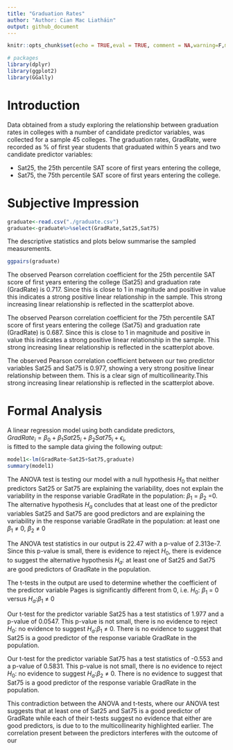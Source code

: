 ```yaml
---
title: "Graduation Rates"
author: "Author: Cian Mac Liatháin"
output: github_document
---
```


```r
knitr::opts_chunk$set(echo = TRUE,eval = TRUE, comment = NA,warning=F,message=F)

```

```r
# packages
library(dplyr)
library(ggplot2)
library(GGally)

```





# Introduction

Data obtained from a study exploring the relationship between graduation rates in
colleges with a number of candidate predictor variables, was collected for a sample 45
colleges. The graduation rates, GradRate, were recorded as % of first year students that
graduated within 5 years and  two candidate predictor variables:

* Sat25, the 25th percentile SAT score of first years entering the college,
* Sat75, the 75th percentile SAT score of first years entering the college.

# Subjective Impression


```r
graduate<-read.csv("./graduate.csv")
graduate<-graduate%>%select(GradRate,Sat25,Sat75)
```


The descriptive statistics and plots below summarise the sampled measurements.


```r
ggpairs(graduate)
```

The observed Pearson correlation coefficient for the 25th percentile SAT score of first years entering the college (Sat25) and graduation rate (GradRate) is 0.717. Since this is close to 1 in magnitude and positive in value this indicates a strong positive linear relationship in the sample. This strong increasing linear relationship is reflected in the scatterplot above.

The observed Pearson correlation coefficient for the 75th percentile SAT score of first years entering the college (Sat75) and graduation rate (GradRate) is 0.687. Since this is close to 1 in magnitude and positive in value this indicates a strong positive linear relationship in the sample.
This strong increasing linear relationship is reflected in the scatterplot above.

The observed Pearson correlation coefficient between our two predictor variables Sat25 and Sat75 is 0.977, showing a very strong positive linear relationship between them. This is a clear sign of multicollinearity.This strong increasing linear relationship is reflected in the scatterplot above.

# Formal Analysis 


A linear regression model using both candidate predictors,       
$GradRate_i=\beta_0+\beta_1Sat25_i+\beta_2Sat75_i+\epsilon_i$,     
is fitted to the sample data giving the following output:


```r
model1<-lm(GradRate~Sat25+Sat75,graduate)
summary(model1)
```


The ANOVA test is testing our model with a null hypothesis $H_0$ that neither predictors Sat25 or Sat75 are explaining the variability, does not explain the variability in the response variable GradRate in the population: $β_1$ = $β_2$ =0. The alternative hypothesis $H_a$ concludes that at least one of the predictor variables Sat25 and Sat75 are good predictors and are explaining the variability in the response variable GradRate in the population: at least one $β_1$ ≠ 0, $β_2$ ≠ 0

The ANOVA test statistics in our output is 22.47 with a p-value of 2.313e-7. Since this p-value is small, there is evidence to reject $H_0$, there is evidence to suggest the alternative hypothesis $H_a$: at least one of Sat25 and Sat75 are good predictors of GradRate in the population.

The t-tests in the output are used to determine whether the coefficient of the predictor variable Pages is significantly different from 0, i.e. $H_0$: $β_1$ = 0 versus $H_a$:$β_1$ ≠ 0

Our t-test for the predictor variable Sat25 has a test statistics of 1.977 and a p-value of 0.0547. This p-value is not small, there is no evidence to reject $H_0$: no evidence to suggest $H_a$:$β_1$ ≠ 0. There is no evidence to suggest that Sat25 is a good predictor of the response variable GradRate in the population.

Our t-test for the predictor variable Sat75 has a test statistics of -0.553 and a p-value of 0.5831. This p-value is not small, there is no evidence to reject $H_0$: no evidence to suggest $H_a$:$β_2$ ≠ 0. There is no evidence to suggest that Sat75 is a good predictor of the response variable GradRate in the population.

This contradiction between the ANOVA and t-tests, where our ANOVA test suggests that at least one of Sat25 and Sat75 is a good predictor of GradRate while each of their t-tests suggest no evidence that either are good predictors, is due to to the multicollinearity highlighted earlier. The correlation present between the predictors interferes with the outcome of our 
